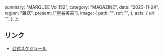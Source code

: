   summary: "MARQUEE Vol.152",
  category: "MAGAZINE",
  date: "2023-11-24",
  region: "雑誌",
  present: ["星谷美来"],
  image: {
    path: "",
    ref: "",
  },
  acts: {
    url: "",
  },
};

## リンク

- [公式スケジュール](https://takanenonadeshiko.jp/?p=1549)
